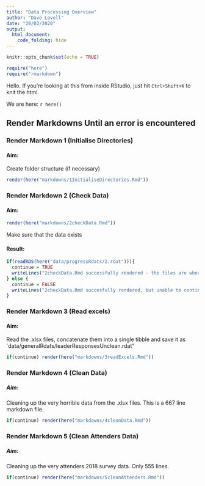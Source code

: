 ```yaml
---
title: "Data Processing Overview"
author: "Dave Lovell"
date: "20/02/2020"
output:
  html_document:
    code_folding: hide
---
```


```r
knitr::opts_chunk$set(echo = TRUE)
```

```r
require("here")
require("rmarkdown")
```

Hello. If you're looking at this from inside RStudio, just hit `Ctrl+Shift+K` to knit the html. 

We are here: `r here()`

## Render Markdowns Until an error is encountered

### Render Markdown 1 (Initialise Directories)

#### Aim:

Create folder structure (if necessary)

```r
render(here("markdowns/1InitialiseDirectories.Rmd"))
```

### Render Markdown 2 (Check Data)

#### Aim:

```r
render(here("markdowns/2checkData.Rmd"))
```

Make sure that the data exists

#### Result:
```r
if(readRDS(here("data/progressRdats/2.rdat"))){
  continue = TRUE
  writeLines("2checkData.Rmd successfully rendered - the files are where they need to be")
} else {
  continue = FALSE
  writeLines("2checkData.Rmd succesfully rendered, but unable to continue. \"portsmouthLeaders2018\" or \"portsmouthLeaders2019\" were not in the \"data\" directory and a connection to the O drive could not be established. See \"markdowns\\2checkData.html\" for details")
}
```

### Render Markdown 3 (Read excels)

#### Aim:

Read the .xlsx files, concatenate them into a single tibble and save it as `data/generalRdats/leaderResponsesUnclean.rdat"

```r
if(continue) render(here("markdowns/3readExcels.Rmd"))
```

### Render Markdown 4 (Clean Data)

##### Aim:

Cleaning up the very horrible data from the .xlsx files. This is a 667 line markdown file. 

```r
if(continue) render(here("markdowns/4cleanData.Rmd"))
```

### Render Markdown 5 (Clean Attenders Data)

##### Aim:

Cleaning up the very attenders 2018 survey data. Only 555 lines. 

```r
if(continue) render(here("markdowns/5cleanAttenders.Rmd"))
```